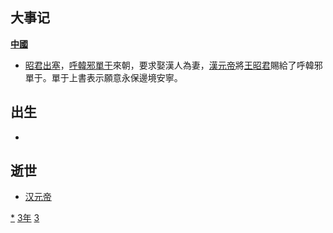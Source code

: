 {{yearTOC|-33|西汉'''[[竟宁|竟宁]]元年'''}}

== 大事记 ==
'''[[中國|中國]]'''
*[[昭君出塞|昭君出塞]]，[[呼韓邪單于|呼韓邪單于]]來朝，要求娶漢人為妻，[[漢元帝|漢元帝]]將[[王昭君|王昭君]]賜給了呼韓邪單于。單于上書表示願意永保邊境安寧。

== 出生 ==
*

== 逝世 ==
{{Wikisource year mention}}
*[[汉元帝|汉元帝]]

[[Category:前33年|*]]
[[Category:前30年代|3年]]
[[Category:前1世纪各年|3]]